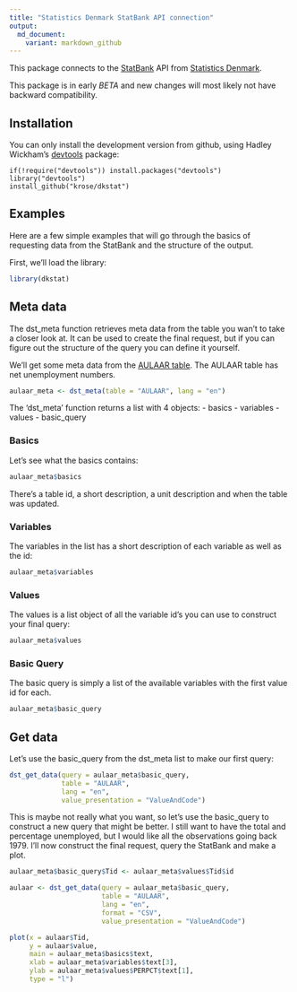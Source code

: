 ```yaml
---
title: "Statistics Denmark StatBank API connection"
output: 
  md_document:
    variant: markdown_github
---
```


This package connects to the [StatBank](http://www.statistikbanken.dk/statbank5a/) API from [Statistics Denmark](http://www.dst.dk).

This package is in early *BETA* and new changes will most likely not have backward compatibility.

## Installation

You can only install the development version from github, using Hadley Wickham's [devtools](http://cran.r-project.org/web/packages/devtools/index.html) package:

```
if(!require("devtools")) install.packages("devtools")
library("devtools")
install_github("krose/dkstat")
```

## Examples

Here are a few simple examples that will go through the basics of requesting data from the StatBank
and the structure of the output.  

First, we'll load the library:

```r
library(dkstat)
```

## Meta data

The dst_meta function retrieves meta data from the table you wan't to take a closer look at. It can be used to create the final request, but if you can figure out the structure of the query you can define it yourself.

We'll get some meta data from the [AULAAR table](http://www.statistikbanken.dk/AULAAR). The AULAAR table has net unemployment numbers.

```r
aulaar_meta <- dst_meta(table = "AULAAR", lang = "en")
```

The 'dst_meta' function returns a list with 4 objects:
- basics
- variables
- values 
- basic_query

### Basics

Let's see what the basics contains:

```r
aulaar_meta$basics
```

There's a table id, a short description, a unit description and when the table was updated.

### Variables

The variables in the list has a short description of each variable as well as the id:

```r
aulaar_meta$variables
```

### Values

The values is a list object of all the variable id's you can use to construct your final query:

```r
aulaar_meta$values
```

### Basic Query

The basic query is simply a list of the available variables with the first value id for each.

```r
aulaar_meta$basic_query
```

## Get data

Let's use the basic_query from the dst_meta list to make our first query:

```r
dst_get_data(query = aulaar_meta$basic_query, 
             table = "AULAAR", 
             lang = "en", 
             value_presentation = "ValueAndCode")
```

This is maybe not really what you want, so let's use the basic_query to construct a new query that
might be better. I still want to have the total and percentage unemployed, but I would like all the
observations going back 1979. I'll now construct the final request, query the StatBank and make a plot.

```r
aulaar_meta$basic_query$Tid <- aulaar_meta$values$Tid$id

aulaar <- dst_get_data(query = aulaar_meta$basic_query, 
                       table = "AULAAR", 
                       lang = "en", 
                       format = "CSV",
                       value_presentation = "ValueAndCode")

plot(x = aulaar$Tid, 
     y = aulaar$value, 
     main = aulaar_meta$basics$text, 
     xlab = aulaar_meta$variables$text[3], 
     ylab = aulaar_meta$values$PERPCT$text[1], 
     type = "l")
```



